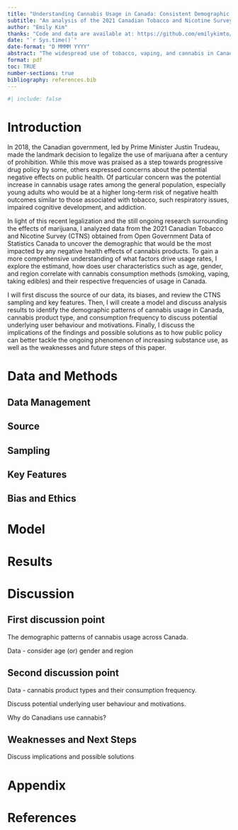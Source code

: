 ```yaml
---
title: "Understanding Cannabis Usage in Canada: Consistent Demographic Patterns in Cannabis Use Across Canada May Positively Correlate to High Frequency Use"
subtitle: "An analysis of the 2021 Canadian Tobacco and Nicotine Survey (CTNS)"
author: "Emily Kim"
thanks: "Code and data are available at: https://github.com/emilykimto/CTNS-analysis.git"
date: "`r Sys.time()`"
date-format: "D MMMM YYYY"
abstract: "The widespread use of tobacco, vaping, and cannabis in Canada has been an ongoing public health concern given their commonly associated negative health impacts including respiratory issues, impaired cognitive development, and addiction. To gain a deeper understanding of the factors driving usage rates for cannabis specifically, this paper aims to investigate the relationship between demographics such as gender and region, versus consumption method and frequency in Canada. By utilizing the data from Statistics Canada, we found that young adults and males are more likely to use cannabis products with higher usage rates in certain regions of Canada. The implications and possible solutions for addressing high usage rates are also discussed."
format: pdf
toc: TRUE
number-sections: true
bibliography: references.bib
---
```


```r
#| include: false

```

# Introduction {#sec-introduction}

In 2018, the Canadian government, led by Prime Minister Justin Trudeau, made the landmark decision to legalize the use of marijuana after a century of prohibition. While this move was praised as a step towards progressive drug policy by some, others expressed concerns about the potential negative effects on public health. Of particular concern was the potential increase in cannabis usage rates among the general population, especially young adults who would be at a higher long-term risk of negative health outcomes similar to those associated with tobacco, such respiratory issues, impaired cognitive development, and addiction.

In light of this recent legalization and the still ongoing research surrounding the effects of marijuana, I analyzed data from the 2021 Canadian Tobacco and Nicotine Survey (CTNS) obtained from Open Government Data of Statistics Canada to uncover the demographic that would be the most impacted by any negative health effects of cannabis products. To gain a more comprehensive understanding of what factors drive usage rates, I explore the estimand, how does user characteristics such as age, gender, and region correlate with cannabis consumption methods (smoking, vaping, taking edibles) and their respective frequencies of usage in Canada.

I will first discuss the source of our data, its biases, and review the CTNS sampling and key features. Then, I will create a model and discuss analysis results to identify the demographic patterns of cannabis usage in Canada, cannabis product type, and consumption frequency to discuss potential underlying user behaviour and motivations. Finally, I discuss the implications of the findings and possible solutions as to how public policy can better tackle the ongoing phenomenon of increasing substance use, as well as the weaknesses and future steps of this paper.

# Data and Methods {#sec-data}

## Data Management {#sec-first-point}

## Source {#sec-second-point}

## Sampling {#sec-third-point}

## Key Features {#sec-fourth-point}

## Bias and Ethics {#sec-fifth-point}

# Model {#sec-model}

# Results {#sec-results}

# Discussion {#sec-discussion}

## First discussion point {#sec-first-point}

The demographic patterns of cannabis usage across Canada.

Data - consider age (or) gender and region

## Second discussion point {#sec-second-point}

Data - cannabis product types and their consumption frequency.

Discuss potential underlying user behaviour and motivations.

Why do Canadians use cannabis?

## Weaknesses and Next Steps {#sec-weaknesses-and-next-steps}

Discuss implications and possible solutions

\newpage

\appendix

# Appendix {#sec-appendix}

\newpage

# References
